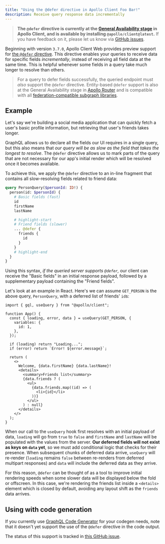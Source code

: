 ```yaml
---
title: "Using the @defer directive in Apollo Client Foo Bar!"
description: Receive query response data incrementally
---
```


> **The `@defer` directive is currently at the [General Availability stage](/resources/product-launch-stages/#general-availability) in Apollo Client, and is available by installing `@apollo/client@latest`.** If you have feedback on it, please let us know via [GitHub issues](https://github.com/apollographql/apollo-client/issues/new?assignees=&labels=&template=bug.md).

Beginning with version `3.7.0`, Apollo Client Web provides preview support for [the `@defer` directive](https://github.com/graphql/graphql-wg/blob/main/rfcs/DeferStream.md). This directive enables your queries to receive data for specific fields _incrementally_, instead of receiving all field data at the same time. This is helpful whenever some fields in a query take much longer to resolve than others.

> For a query to defer fields successfully, the queried endpoint must _also_ support the `@defer` directive. Entity-based `@defer` support is also at the General Availability stage in [Apollo Router](/router/executing-operations/defer-support/) and is compatible with all [federation-compatible subgraph libraries](/federation/building-supergraphs/supported-subgraphs/).

## Example

Let's say we're building a social media application that can quickly fetch a user's basic profile information, but retrieving that user's friends takes longer.

GraphQL allows us to declare all the fields our UI requires in a single query, but this also means that _our query will be as slow as the field that takes the longest to resolve_. The `@defer` directive allows us to mark parts of the query that are not necessary for our app's initial render which will be resolved once it becomes available.

To achieve this, we apply the `@defer` directive to an in-line fragment that contains all slow-resolving fields related to friend data:

```graphql
query PersonQuery($personId: ID!) {
  person(id: $personId) {
    # Basic fields (fast)
    id
    firstName
    lastName

    # highlight-start
    # Friend fields (slower)
    ... @defer {
      friends {
        id
      }
    }
    # highlight-end
  }
}
```

Using this syntax, _if the queried server supports `@defer`,_ our client can receive the "Basic fields" in an initial response payload, followed by a supplementary payload containing the "Friend fields".

Let's look at an example in React. Here's we can assume `GET_PERSON` is the above query, `PersonQuery`, with a deferred list of friends' `id`s:

```tsx title="index.js"
import { gql, useQuery } from "@apollo/client";

function App() {
  const { loading, error, data } = useQuery(GET_PERSON, {
    variables: {
      id: 1,
    },
  });

  if (loading) return "Loading...";
  if (error) return `Error! ${error.message}`;

  return (
    <>
      Welcome, {data.firstName} {data.lastName}!
      <details>
        <summary>Friends list</summary>
        {data.friends ? (
          <ul>
            {data.friends.map((id) => (
              <li>{id}</li>
            ))}
          </ul>
        ) : null}
      </details>
    </>
  );
}
```

When our call to the `useQuery` hook first resolves with an initial payload of data, `loading` will go from `true` to `false` and `firstName` and `lastName` will be populated with the values from the server. **Our deferred fields will not exist as keys on `data` yet**, so we must add conditional logic that checks for their presence. When subsequent chunks of deferred data arrive, `useQuery` will re-render (`loading` remains `false` between re-renders from deferred multipart responses) and `data` will include the deferred data as they arrive.

For this reason, `@defer` can be thought of as a tool to improve initial rendering speeds when some slower data will be displayed below the fold or offscreen. In this case, we're rendering the friends list inside a `<details>` element which is closed by default, avoiding any layout shift as the `friends` data arrives.

## Using with code generation

If you currently use [GraphQL Code Generator](https://www.the-guild.dev/graphql/codegen) for your codegen needs, note that it doesn't yet support the use of the `@defer` directive in the code output.

The status of this support is tracked in [this GitHub issue](https://github.com/dotansimha/graphql-code-generator/issues/7885).
